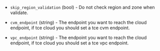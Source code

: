 <!-- Code generated from the comments of the TencentCloudAccessConfig struct in builder/tencentcloud/cvm/access_config.go; DO NOT EDIT MANUALLY -->

- `skip_region_validation` (bool) - Do not check region and zone when validate.

- `cvm_endpoint` (string) - The endpoint you want to reach the cloud endpoint,
  if tce cloud you should set a tce cvm endpoint.

- `vpc_endpoint` (string) - The endpoint you want to reach the cloud endpoint,
  if tce cloud you should set a tce vpc endpoint.

<!-- End of code generated from the comments of the TencentCloudAccessConfig struct in builder/tencentcloud/cvm/access_config.go; -->
